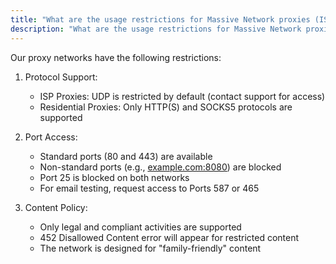 ```yaml
---
title: "What are the usage restrictions for Massive Network proxies (ISP and Residential)?"
description: "What are the usage restrictions for Massive Network proxies (ISP and Residential)?"
---
```


Our proxy networks have the following restrictions:

1. Protocol Support:
   - ISP Proxies: UDP is restricted by default (contact support for access)
   - Residential Proxies: Only HTTP(S) and SOCKS5 protocols are supported

2. Port Access:
   - Standard ports (80 and 443) are available
   - Non-standard ports (e.g., [example.com:8080](http://example.com:8080)) are blocked
   - Port 25 is blocked on both networks
   - For email testing, request access to Ports 587 or 465

3. Content Policy:
   - Only legal and compliant activities are supported
   - 452 Disallowed Content error will appear for restricted content
   - The network is designed for "family-friendly" content